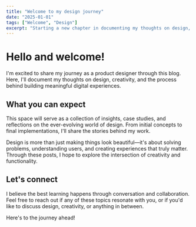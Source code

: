 ---
title: "Welcome to my design journey"
date: "2025-01-01"
tags: ["Welcome", "Design"]
excerpt: "Starting a new chapter in documenting my thoughts on design, process, and creativity."
---

# Hello and welcome!

I'm excited to share my journey as a product designer through this blog. Here, I'll document my thoughts on design, creativity, and the process behind building meaningful digital experiences.

## What you can expect

This space will serve as a collection of insights, case studies, and reflections on the ever-evolving world of design. From initial concepts to final implementations, I'll share the stories behind my work.

Design is more than just making things look beautiful—it's about solving problems, understanding users, and creating experiences that truly matter. Through these posts, I hope to explore the intersection of creativity and functionality.

## Let's connect

I believe the best learning happens through conversation and collaboration. Feel free to reach out if any of these topics resonate with you, or if you'd like to discuss design, creativity, or anything in between.

Here's to the journey ahead!